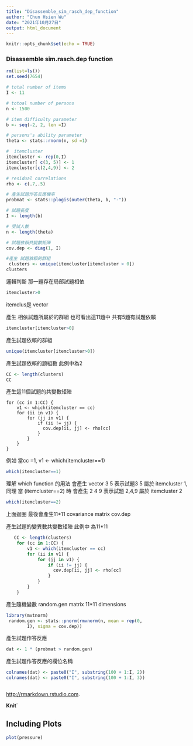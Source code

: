 ```yaml
---
title: "Disassemble_sim_rasch_dep_function"
author: "Chun Hsien Wu"
date: "2021年10月27日"
output: html_document
---
```


```r
knitr::opts_chunk$set(echo = TRUE)
```

### Disassemble sim.rasch.dep function
```r
rm(list=ls())
set.seed(7654)

# total number of items
I <- 11

# totoal number of persons
n <- 1500

# item difficulty parameter
b <- seq(-2, 2, len =I)

# persons's ability parameter
theta <- stats::rnorm(n, sd =1)

#  itemcluster
itemcluster <- rep(0,I)
itemcluster[ c(3, 5)] <- 1
itemcluster[c(2,4,9)] <- 2

# residual correlations
rho <- c(.7,.5)
```


```r
# 產生試題作答反應機率
probmat <- stats::plogis(outer(theta, b, "-"))

# 試題長度
I <- length(b)

# 受試人數
n <- length(theta)

# 試題依賴共變數矩陣
cov.dep <- diag(1, I)
```
```r
#產生 試題依賴的群組
 clusters <- unique(itemcluster[itemcluster > 0])
clusters
```

邏輯判斷 那一題存在局部試題相依
```r
itemcluster>0
```
itemclus是 vector 

產生 相依試題所屬於的群組 也可看出這11題中  共有5題有試題依賴
```r
itemcluster[itemcluster>0]
```
產生試題依賴的群組
```r
unique(itemcluster[itemcluster>0])
```
產生試題依賴的題組數 此例中為2
```r
CC <- length(clusters)
CC
```
產生這11個試題的共變數矩陣  

    for (cc in 1:CC) {
        v1 <- which(itemcluster == cc)
        for (ii in v1) {
            for (jj in v1) {
                if (ii != jj) {
                  cov.dep[ii, jj] <- rho[cc]
                }
            }
        }
    }

 
例如  當cc =1,  v1 <- which(itemcluster==1)
```r
which(itemcluster==1)
```
理解 which function 的用法 會產生 vector 3 5 表示試題3 5 屬於 itemcluster 1, 同理
當 (itemcluster==2) 時 會產生 2 4 9 表示試題 2,4,9 屬於 itemcluster 2
```r
which(itemcluster==2)
```

上面迴圈 最後會產生11*11 covariance matrix cov.dep

產生試題的變異數共變數矩陣 此例中 為11*11
```r
   CC <- length(clusters)
    for (cc in 1:CC) {
        v1 <- which(itemcluster == cc)
        for (ii in v1) {
            for (jj in v1) {
                if (ii != jj) {
                  cov.dep[ii, jj] <- rho[cc]
                }
            }
        }
    }
```
產生隨機變數 random.gen matrix 11*11 dimensions
```r
library(mvtnorm)
 random.gen <- stats::pnorm(rmvnorm(n, mean = rep(0, 
        I), sigma = cov.dep))
```

產生試題作答反應
```r
dat <- 1 * (probmat > random.gen)
```
產生試題作答反應的欄位名稱
```r
colnames(dat) <- paste0("I", substring(100 + 1:I, 2))
colnames(dat) <- paste0("I", substring(100 + 1:I, 3))
```
```r

```


 
 <http://rmarkdown.rstudio.com>.

 **Knit**`

## Including Plots
```r
plot(pressure)
```


